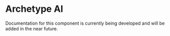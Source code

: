 # Archetype AI

Documentation for this component is currently being developed and will be added in the near future.